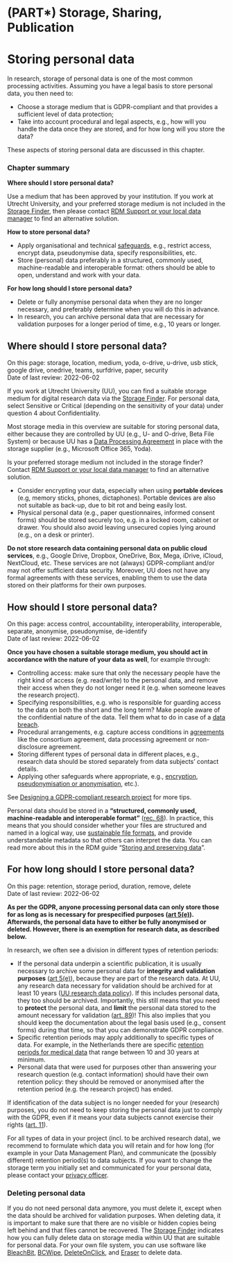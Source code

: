 # (PART\*) Storage, Sharing, Publication {-} 

# Storing personal data {#data-storage}

In research, storage of personal data is one of the most common processing 
activities. Assuming you have a legal basis to store personal data, you 
then need to:

- Choose a storage medium that is GDPR-compliant and that provides a sufficient 
level of data protection;
- Take into account procedural and legal aspects, e.g., how will you handle the 
data once they are stored, and for how long will you store the data? 

These aspects of storing personal data are discussed in this chapter. 

### Chapter summary

**Where should I store personal data?**

Use a medium that has been approved by your institution. If you work at Utrecht 
University, and your preferred storage medium is not included in the 
[Storage Finder](https://tools.uu.nl/storagefinder/){target="_blank"}, 
then please contact [RDM Support or your local data manager](#support) to find 
an alternative solution.

**How to store personal data?**

- Apply organisational and technical [safeguards](#privacy-by-design), 
e.g., restrict access, encrypt data, pseudonymise data, specify responsibilities, etc.
- Store (personal) data preferably in a structured, commonly used, machine-readable
and interoperable format: others should be able to open, understand and work 
with your data.

**For how long should I store personal data?**

- Delete or fully anonymise personal data when they are no longer necessary, 
and preferably determine when you will do this in advance.
- In research, you can archive personal data that are necessary for validation 
purposes for a longer period of time, e.g., 10 years or longer.


## Where should I store personal data? {#data-storage-where}

:::keywords
On this page: storage, location, medium, yoda, o-drive, u-drive, usb stick, 
google drive, onedrive, teams, surfdrive, paper, security    
Date of last review: 2022-06-02
:::

If you work at Utrecht University (UU), you can find a suitable storage medium for 
digital research data via the 
[Storage Finder](https://tools.uu.nl/storagefinder/){target="_blank"}. For 
personal data, select Sensitive or Critical (depending on the sensitivity of 
your data) under question 4 about Confidentiality.

Most storage media in this overview are suitable for storing personal data, either 
because they are controlled by UU (e.g., U- and O-drive, Beta File System) or 
because UU has a [Data Processing Agreement](#data-processing-agreement) in 
place with the storage supplier (e.g., Microsoft Office 365, Yoda).

Is your preferred storage medium not included in the storage finder? Contact 
[RDM Support or your local data manager](#support) to find an alternative solution.

:::note
- Consider encrypting your data, especially when using **portable devices** 
(e.g, memory sticks, phones, dictaphones). Portable devices are also not suitable as back-up, 
due to bit rot and being easily lost.
- Physical personal data (e.g., paper questionnaires, informed consent forms) 
should be stored securely too, e.g. in a locked room, cabinet or drawer. You 
should also avoid leaving unsecured copies lying around (e.g., on a desk or printer).
:::

:::warning
**Do not store research data containing personal data on public cloud services**, 
e.g., Google Drive, Dropbox, OneDrive, Box, Mega, iDrive, iCloud, NextCloud, etc. 
These services are not (always) GDPR-compliant and/or may not offer sufficient 
data security. Moreover, UU does not have any formal agreements with these 
services, enabling them to use the data stored on their platforms for their own 
purposes.
:::

## How should I store personal data? {#data-storage-how}

::::keywords
On this page: access control, accountability, interoperability, interoperable,
separate, anonymise, pseudonymise, de-identify    
Date of last review: 2022-06-02
::::

**Once you have chosen a suitable storage medium, you should act in accordance 
with the nature of your data as well**, for example through:

- Controlling access: make sure that only the necessary people have the right 
kind of access (e.g. read/write) to the personal data, and remove their access 
when they do not longer need it (e.g. when someone leaves the research project).   
- Specifying responsibilities, e.g. who is responsible for guarding access to the 
data on both the short and the long term? Make people aware of the confidential 
nature of the data. Tell them what to do in case of a 
[data breach](https://intranet.uu.nl/en/knowledgebase/what-is-a-personal-data-breach){target="_blank"}.
- Procedural arrangements, e.g. capture access conditions in 
[agreements](#agreements) like the consortium agreement, data processing 
agreement or non-disclosure agreement.
- Storing different types of personal data in different places, e.g., research
data should be stored separately from data subjects' contact details.
- Applying other safeguards where appropriate, e.g., [encryption](#encryption), 
[pseudonymisation or anonymisation](#pseudonymisation-anonymisation), etc.).

See [Designing a GDPR-compliant research project](#privacy-by-design) for more tips.

:::fyi
Personal data should be stored in a **"structured, commonly used, machine-readable 
and interoperable format"** ([rec. 68](https://gdpr.eu/Recital-68-Right-of-data-portability/){target="_blank"}). 
In practice, this means that you should consider whether your files are 
structured and named in a logical way, use 
[sustainable file formats](https://dans.knaw.nl/en/file-formats/){target="_blank"}, 
and provide understandable metadata so that others can interpret the data. 
You can read more about this in the RDM guide 
"[Storing and preserving data](https://www.uu.nl/en/research/research-data-management/guides/storing-and-preserving-data){target="_blank"}".
:::

## For how long should I store personal data? {#data-storage-duration}

::::keywords
On this page: retention, storage period, duration, remove, delete    
Date of last review: 2022-06-02
::::

**As per the GDPR, anyone processing personal data can only store those for as 
long as is necessary for prespecified purposes 
([art 5(e)](https://gdpr-info.eu/art-5-gdpr/){target="_blank"}). 
Afterwards, the personal data have to either be fully anonymised or deleted. 
However, there is an exemption for research data, as described below.**

In research, we often see a division in different types of retention periods:

- If the personal data underpin a scientific publication, it is usually necessary 
to archive some personal data for **integrity and validation purposes** 
([art 5(e)](https://gdpr-info.eu/art-5-gdpr/){target="_blank"}), 
because they are part of the research data. At UU, any research data necessary 
for validation should be archived for at least 10 years 
([UU research data policy](https://www.uu.nl/sites/default/files/university_policy_framework_for_research_data_utrecht_university_-_january_2016.pdf){target="_blank"}). 
If this includes personal data, they too should be archived. Importantly, this 
still means that you need to **protect** the personal data, and **limit** the personal 
data stored to the amount necessary for validation 
([art. 89](https://gdpr-info.eu/art-89-gdpr/){target="_blank"})! 
This also implies that you should keep the documentation about the legal basis 
used (e.g., consent forms) during that time, so that you can demonstrate GDPR 
compliance.
- Specific retention periods may apply additionally to specific types of data. 
For example, in the Netherlands there are specific 
[retention periods for medical data](https://english.ccmo.nl/investigators/data-retention-periods-for-medical-research){target="_blank"} 
that range between 10 and 30 years at minimum.
- Personal data that were used for purposes other than answering your 
research question (e.g. contact information) should have their own retention 
policy: they should be removed or anonymised after the retention period 
(e.g. the research project) has ended.

:::fyi
If identification of the data subject is no longer needed for your 
(research) purposes, you do not need to keep storing the personal data just 
to comply with the GDPR, even if it means your data subjects cannot exercise 
their rights ([art. 11](https://gdpr-info.eu/art-11-gdpr/){target="_blank"}).
:::

:::note
For all types of data in your project (incl. to be archived research data), we
recommend to formulate which data you will retain and for how long (for example
in your Data Management Plan), and communicate the (possibly different) 
retention period(s) to data subjects. If you want to change the storage term you 
initially set and communicated for your personal data, please contact your 
[privacy officer](#support).
:::

### Deleting personal data

If you do not need personal data anymore, you must delete it, except when the data
should be archived for validation purposes. When deleting data, it is important 
to make sure that there are no visible or hidden copies being left behind and 
that files cannot be recovered. The 
[Storage Finder](https://tools.uu.nl/storagefinder/){target="_blank"} 
indicates how you can fully delete data on storage media within UU that are 
suitable for personal data. For your own file system, you can use software like 
[BleachBit](https://www.bleachbit.org/){target="_blank"}, 
[BCWipe](https://www.jetico.com/data-wiping/wipe-files-bcwipe){target="_blank"},
[DeleteOnClick](https://www.2brightsparks.com/onclick/help/welcomedeleteonclick.htm){target="_blank"}, 
and [Eraser](https://eraser.heidi.ie/){target="_blank"} to delete data.